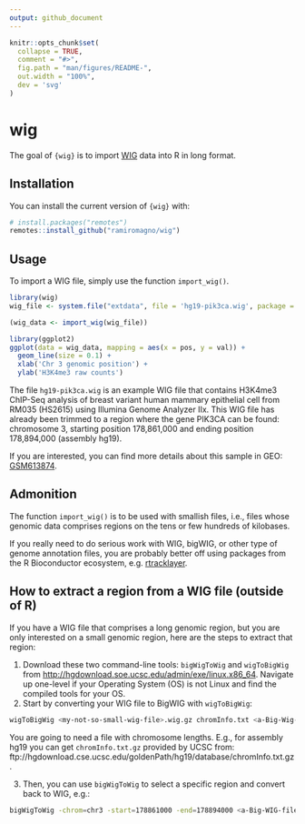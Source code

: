 ```yaml
---
output: github_document
---
```


<!-- README.md is generated from README.Rmd. Please edit that file -->

```r
knitr::opts_chunk$set(
  collapse = TRUE,
  comment = "#>",
  fig.path = "man/figures/README-",
  out.width = "100%",
  dev = 'svg'
)
```

# wig

<!-- badges: start -->
<!-- badges: end -->

The goal of `{wig}` is to import [WIG](https://m.ensembl.org/info/website/upload/wig.html) data into R in long format.

## Installation

You can install the current version of `{wig}` with:

``` r
# install.packages("remotes")
remotes::install_github("ramiromagno/wig")
```

## Usage

To import a WIG file, simply use the function `import_wig()`.

```r
library(wig)
wig_file <- system.file("extdata", file = 'hg19-pik3ca.wig', package = "wig", mustWork = TRUE)

(wig_data <- import_wig(wig_file))
```

```r
library(ggplot2)
ggplot(data = wig_data, mapping = aes(x = pos, y = val)) +
  geom_line(size = 0.1) +
  xlab('Chr 3 genomic position') +
  ylab('H3K4me3 raw counts')
```

The file `hg19-pik3ca.wig` is an example WIG file that contains H3K4me3 ChIP-Seq analysis of breast variant human mammary epithelial cell from RM035 (HS2615) using Illumina Genome Analyzer IIx. This WIG file has already been trimmed to a region where the gene PIK3CA can be found: chromosome 3, starting position 178,861,000 and ending position 178,894,000 (assembly hg19).

If you are interested, you can find more details about this sample in GEO: [GSM613874](https://www.ncbi.nlm.nih.gov/geo/query/acc.cgi?acc=GSM613874).

## Admonition

The function `import_wig()` is to be used with smallish files, i.e., files whose genomic data comprises regions on the tens or few hundreds of kilobases.

If you really need to do serious work with WIG, bigWIG, or other type of genome annotation files, you are probably better off using packages from the R Bioconductor ecosystem, e.g. [rtracklayer](https://bioconductor.org/packages/release/bioc/html/rtracklayer.html).

## How to extract a region from a WIG file (outside of R)

If you have a WIG file that comprises a long genomic region, but you are only
interested on a small genomic region, here are the steps to extract that region:

1. Download these two command-line tools: `bigWigToWig` and `wigToBigWig` from [http://hgdownload.soe.ucsc.edu/admin/exe/linux.x86_64](http://hgdownload.soe.ucsc.edu/admin/exe/linux.x86_64). Navigate up one-level if your Operating System (OS) is not Linux and find the compiled tools for your OS.
2. Start by converting your WIG file to BigWIG with `wigToBigWig`:

```bash
wigToBigWig <my-not-so-small-wig-file>.wig.gz chromInfo.txt <a-Big-Wig-file>.bw
```

You are going to need a file with chromosome lengths. E.g., for assembly hg19 you can get `chromInfo.txt.gz` provided by UCSC from: ftp://hgdownload.cse.ucsc.edu/goldenPath/hg19/database/chromInfo.txt.gz.


3. Then, you can use `bigWigToWig` to select a specific region and convert back to WIG, e.g.:

```bash
bigWigToWig -chrom=chr3 -start=178861000 -end=178894000 <a-Big-WIG-file>.bw <my-small-wig-file>.wig
```
